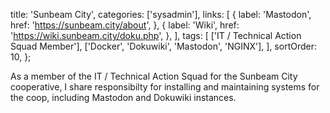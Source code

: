   title: 'Sunbeam City',
  categories: ['sysadmin'],
  links: [
    {
      label: 'Mastodon',
      href: 'https://sunbeam.city/about',
    },
    {
      label: 'Wiki',
      href: 'https://wiki.sunbeam.city/doku.php',
    },
  ],
  tags: [
    ['IT / Technical Action Squad Member'],
    ['Docker', 'Dokuwiki', 'Mastodon', 'NGINX'],
  ],
  sortOrder: 10,
};

As a member of the IT / Technical Action Squad for the Sunbeam City cooperative,
I share responsibilty for installing and maintaining systems for the coop,
including Mastodon and Dokuwiki instances.

